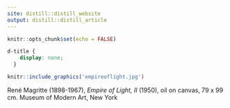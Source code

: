 ```yaml
---
site: distill::distill_website
output: distill::distill_article
---
```


```r
knitr::opts_chunk$set(echo = FALSE)
```

```css
d-title {
    display: none;
  }
```


```r
knitr::include_graphics('empireoflight.jpg')
```
[René Magritte (1898-1967), *Empire of Light, II* (1950), oil on canvas, 79 x 99 cm. Museum of Modern Art, New York]{style="float:center"}
